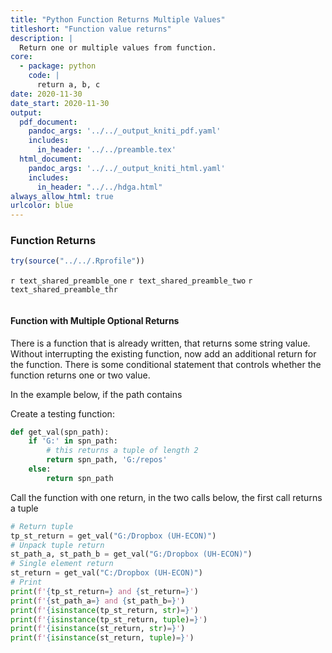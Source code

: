 ```yaml
---
title: "Python Function Returns Multiple Values"
titleshort: "Function value returns"
description: |
  Return one or multiple values from function.
core:
  - package: python
    code: |
      return a, b, c
date: 2020-11-30
date_start: 2020-11-30
output:
  pdf_document:
    pandoc_args: '../../_output_kniti_pdf.yaml'
    includes:
      in_header: '../../preamble.tex'
  html_document:
    pandoc_args: '../../_output_kniti_html.yaml'
    includes:
      in_header: "../../hdga.html"
always_allow_html: true
urlcolor: blue
---
```


### Function Returns

```r
try(source("../../.Rprofile"))
```

`r text_shared_preamble_one`
`r text_shared_preamble_two`
`r text_shared_preamble_thr`

```python
```

#### Function with Multiple Optional Returns

There is a function that is already written, that returns some string value. Without interrupting the existing function, now add an additional return for the function. There is some conditional statement that controls whether the function returns one or two value.

In the example below, if the path contains

Create a testing function:

```python
def get_val(spn_path):
    if 'G:' in spn_path:
        # this returns a tuple of length 2
        return spn_path, 'G:/repos' 
    else:
        return spn_path 
```

Call the function with one return, in the two calls below, the first call returns a tuple

```python
# Return tuple
tp_st_return = get_val("G:/Dropbox (UH-ECON)")
# Unpack tuple return
st_path_a, st_path_b = get_val("G:/Dropbox (UH-ECON)")
# Single element return
st_return = get_val("C:/Dropbox (UH-ECON)")
# Print
print(f'{tp_st_return=} and {st_return=}')
print(f'{st_path_a=} and {st_path_b=}')
print(f'{isinstance(tp_st_return, str)=}')
print(f'{isinstance(tp_st_return, tuple)=}')
print(f'{isinstance(st_return, str)=}')
print(f'{isinstance(st_return, tuple)=}')
```
